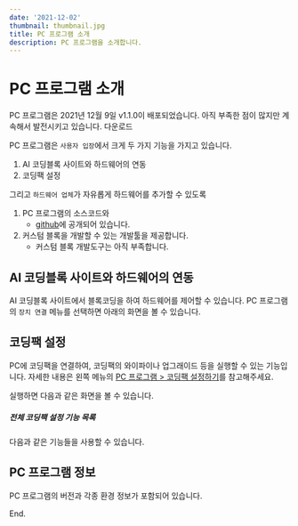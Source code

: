 ```yaml
---
date: '2021-12-02'
thumbnail: thumbnail.jpg
title: PC 프로그램 소개
description: PC 프로그램을 소개합니다.
---
```


# PC 프로그램 소개

<MdxTextBox>
    <Box sx={{color:'secondary.main', fontWeight:600, mb:1}}>
        PC 프로그램은 2021년 12월 9일 v1.1.0이 배포되었습니다.
    </Box>
    아직 부족한 점이 많지만 계속해서 발전시키고 있습니다.
    <Box component="a" href="https://github.com/ktaicoder/hw-pc/releases" sx={{display:'block'}} target="_blank">다운로드</Box>
</MdxTextBox>

PC 프로그램은 `사용자 입장`에서 크게 두 가지 기능을 가지고 있습니다.
1. AI 코딩블록 사이트와 하드웨어의 연동
1. 코딩팩 설정

그리고 `하드웨어 업체`가 자유롭게 하드웨어를 추가할 수 있도록
1. PC 프로그램의 소스코드와 
    - [github](https://github.com/ktaicoder/hw-pc.git)에 공개되어 있습니다.
1. 커스텀 블록을 개발할 수 있는 개발툴을 제공합니다.
    - 커스텀 블록 개발도구는 아직 부족합니다.

## AI 코딩블록 사이트와 하드웨어의 연동
AI 코딩블록 사이트에서 블록코딩을 하여 하드웨어를 제어할 수 있습니다.
PC 프로그램의 `장치 연결` 메뉴를 선택하면 아래의 화면을 볼 수 있습니다.
<MdxImageView src="/images/hw-pc/hw-pc-screen-devices.png" caption="AI 코딩블록 사이트와 하드웨어의 연동" />

## 코딩팩 설정

PC에 코딩팩을 연결하여, 코딩팩의 와이파이나 업그래이드 등을 실행할 수 있는 기능입니다. 
자세한 내용은 왼쪽 메뉴의 [PC 프로그램 > 코딩팩 설정하기](/post-frame/hw-pc-how-to-codingpack-setup)를 참고해주세요.

실행하면 다음과 같은 화면을 볼 수 있습니다.

<MdxImageView src="/images/hw-pc/codingpack_setting_screen.png" caption="코딩팩 설정" />

##### 전체 코딩팩 설정 기능 목록
다음과 같은 기능들을 사용할 수 있습니다.
<MdxImageView src="/images/hw-pc/function_list.png" caption="코딩팩 설정 기능 목록" />


## PC 프로그램 정보 
PC 프로그램의 버전과 각종 환경 정보가 포함되어 있습니다.
<MdxImageView src="/images/hw-pc/hw-pc-screen-info.png" caption="PC 프로그램 정보" />


End.
